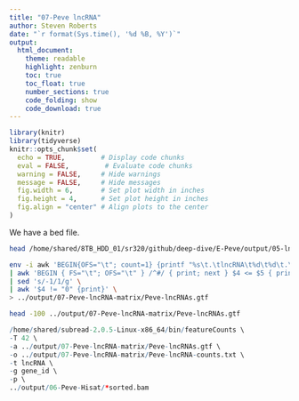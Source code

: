 ```yaml
---
title: "07-Peve lncRNA"
author: Steven Roberts
date: "`r format(Sys.time(), '%d %B, %Y')`"  
output: 
  html_document:
    theme: readable
    highlight: zenburn
    toc: true
    toc_float: true
    number_sections: true
    code_folding: show
    code_download: true
---
```


```r
library(knitr)
library(tidyverse)
knitr::opts_chunk$set(
  echo = TRUE,         # Display code chunks
  eval = FALSE,         # Evaluate code chunks
  warning = FALSE,     # Hide warnings
  message = FALSE,     # Hide messages
  fig.width = 6,       # Set plot width in inches
  fig.height = 4,      # Set plot height in inches
  fig.align = "center" # Align plots to the center
)
```

We have a bed file.

```bash
head /home/shared/8TB_HDD_01/sr320/github/deep-dive/E-Peve/output/05-lncRNA-discovery/*lncRNA.*
```



```bash
env -i awk 'BEGIN{OFS="\t"; count=1} {printf "%s\t.\tlncRNA\t%d\t%d\t.\t+\t.\tgene_id \"lncRNA_%03d\";\n", $1, $2, $3, count++;}' /home/shared/8TB_HDD_01/sr320/github/deep-dive/E-Peve/output/05-lncRNA-discovery/Peve_lncRNA.bed \
| awk 'BEGIN { FS="\t"; OFS="\t" } /^#/ { print; next } $4 <= $5 { print }' \
| sed 's/-1/1/g' \
| awk '$4 != "0" {print}' \
> ../output/07-Peve-lncRNA-matrix/Peve-lncRNAs.gtf
```



```bash
head -100 ../output/07-Peve-lncRNA-matrix/Peve-lncRNAs.gtf
```


```r
/home/shared/subread-2.0.5-Linux-x86_64/bin/featureCounts \
-T 42 \
-a ../output/07-Peve-lncRNA-matrix/Peve-lncRNAs.gtf \
-o ../output/07-Peve-lncRNA-matrix/Peve-lncRNA-counts.txt \
-t lncRNA \
-g gene_id \
-p \
../output/06-Peve-Hisat/*sorted.bam
```

